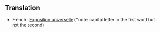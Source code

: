 ==Translation==

* French : [[Exposition universelle]] (''note: capital letter to the first word but not the second)